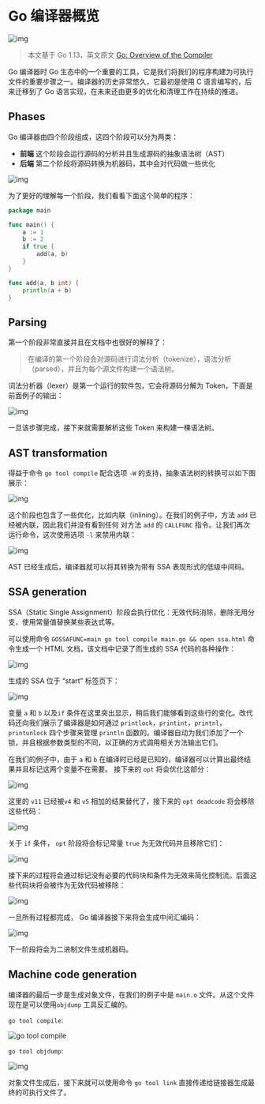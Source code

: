 # Go 编译器概览


![img](https://raw.githubusercontent.com/mylxsw/gallery/main/assets/2021/04/17/20210417-4490e5f84b285e3e021ce241644fa19c.png)

> 本文基于 Go 1.13，英文原文 [Go: Overview of the Compiler](https://medium.com/a-journey-with-go/go-overview-of-the-compiler-4e5a153ca889)

Go 编译器时 Go 生态中的一个重要的工具，它是我们将我们的程序构建为可执行文件的重要步骤之一。编译器的历史非常悠久，它最初是使用 C 语言编写的，后来迁移到了 Go 语言实现，在未来还由更多的优化和清理工作在持续的推进。

## Phases

Go 编译器由四个阶段组成，这四个阶段可以分为两类：

- **前端** 这个阶段会运行源码的分析并且生成源码的抽象语法树（AST）
- **后端** 第二个阶段将源码转换为机器码，其中会对代码做一些优化

![img](https://raw.githubusercontent.com/mylxsw/gallery/main/assets/2021/04/17/20210417-c7a6ea789b97ec8b49abb553c1bc47d2.png)

为了更好的理解每一个阶段，我们看看下面这个简单的程序：

```go
package main

func main() {
	a := 1
	b := 2
	if true {
		add(a, b)
	}
}

func add(a, b int) {
	println(a + b)
}
```

## Parsing

第一个阶段非常直接并且在文档中也很好的解释了：

> 在编译的第一个阶段会对源码进行词法分析（tokenize），语法分析（parsed），并且为每个源文件构建一个语法树。

词法分析器（lexer）是第一个运行的软件包，它会将源码分解为 Token，下面是前面例子的输出：

![img](https://raw.githubusercontent.com/mylxsw/gallery/main/assets/2021/04/17/20210417-7a2899e4115dd01f185433f4508924d1.png)

一旦该步骤完成，接下来就需要解析这些 Token 来构建一棵语法树。

## AST transformation

得益于命令 `go tool compile` 配合选项 `-W` 的支持，抽象语法树的转换可以如下图展示：

![img](https://raw.githubusercontent.com/mylxsw/gallery/main/assets/2021/04/17/20210417-ac2cbb8c892174e6142a401a4ff6cb40.png)

这个阶段也包含了一些优化，比如内联（inlining）。在我们的例子中，方法 `add` 已经被内联，因此我们并没有看到任何 对方法 `add` 的 `CALLFUNC` 指令。让我们再次运行命令，这次使用选项 `-l` 来禁用内联：

![img](https://raw.githubusercontent.com/mylxsw/gallery/main/assets/2021/04/17/20210417-1a78bbabf4269304add58d6f934416a0.png)

 AST 已经生成后，编译器就可以将其转换为带有 SSA 表现形式的低级中间码。

## SSA generation

SSA（Static Single Assignment）阶段会执行优化：无效代码消除，删除无用分支，使用常量值替换某些表达式等。

可以使用命令 `GOSSAFUNC=main go tool compile main.go && open ssa.html` 命令生成一个 HTML 文档，该文档中记录了而生成的 SSA 代码的各种操作：

![img](https://raw.githubusercontent.com/mylxsw/gallery/main/assets/2021/04/17/20210417-ac69601ad40cf1f4de33d6271a14461d.png)

生成的 SSA 位于 “start” 标签页下：

![img](https://raw.githubusercontent.com/mylxsw/gallery/main/assets/2021/04/17/20210417-f849fc76f59ebe065153182f2de39132.png)

变量 `a` 和 `b` 以及`if` 条件在这里突出显示，稍后我们能够看到这些行的变化。改代码还向我们展示了编译器是如何通过 `printlock`，`printint`，`printnl`，`printunlock` 四个步骤来管理 `println` 函数的。编译器自动为我们添加了一个锁，并且根据参数类型的不同，以正确的方式调用相关方法输出它们。

在我们的例子中，由于 `a` 和 `b` 在编译时已经是已知的，编译器可以计算出最终结果并且标记这两个变量不在需要。 接下来的 `opt` 将会优化这部分：

![img](https://raw.githubusercontent.com/mylxsw/gallery/main/assets/2021/04/17/20210417-4e8cb6b85ae55e5bdd884029e5281e75.png)

这里的 `v11` 已经被`v4` 和 `v5` 相加的结果替代了，接下来的 `opt deadcode` 将会移除这些代码：

![img](https://raw.githubusercontent.com/mylxsw/gallery/main/assets/2021/04/17/20210417-9cc94033dc1642f333ee95016c751ef6.png)

关于 `if` 条件， `opt` 阶段将会标记常量 `true` 为无效代码并且移除它们：

![img](https://raw.githubusercontent.com/mylxsw/gallery/main/assets/2021/04/17/20210417-2c9f80fb23bfb8a56bd1e79ad5e6e149.png)

接下来的过程将会通过标记没有必要的代码块和条件为无效来简化控制流。后面这些代码块将会被作为无效代码被移除：

![img](https://raw.githubusercontent.com/mylxsw/gallery/main/assets/2021/04/17/20210417-4a2110065344281ac9329af659d22ab8.png)

一旦所有过程都完成， Go 编译器接下来将会生成中间汇编码：

![img](https://raw.githubusercontent.com/mylxsw/gallery/main/assets/2021/04/17/20210417-a28767e5ccc8d155cb5e0c3004f349e6.png)

下一阶段将会为二进制文件生成机器码。

## Machine code generation

编译器的最后一步是生成对象文件，在我们的例子中是 `main.o` 文件。从这个文件现在是可以使用`objdump` 工具反汇编的。

`go tool compile`:

![go tool compile](https://raw.githubusercontent.com/mylxsw/gallery/main/assets/2021/04/17/20210417-4d7feb8cea22830d5e95011da7e53ff4.png)

`go tool objdump`:

![img](https://raw.githubusercontent.com/mylxsw/gallery/main/assets/2021/04/17/20210417-fb02889af9d3a6c54713e2f1d35f647f.png)

对象文件生成后，接下来就可以使用命令 `go tool link` 直接传递给链接器生成最终的可执行文件了。